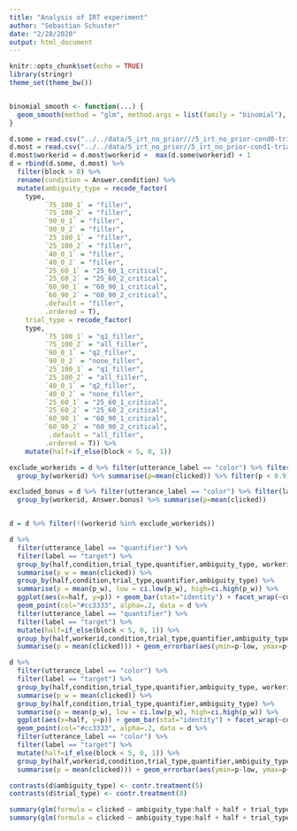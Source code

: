 ```yaml
---
title: "Analysis of IRT experiment"
author: "Sebastian Schuster"
date: "2/28/2020"
output: html_document
---
```


```r
knitr::opts_chunk$set(echo = TRUE)
library(stringr)
theme_set(theme_bw())


binomial_smooth <- function(...) {
  geom_smooth(method = "glm", method.args = list(family = "binomial"), ...)
}

```

```r

d.some = read.csv("../../data/5_irt_no_prior///5_irt_no_prior-cond0-trials.csv")
d.most = read.csv("../../data/5_irt_no_prior//5_irt_no_prior-cond1-trials.csv")
d.most$workerid = d.most$workerid +  max(d.some$workerid) + 1
d = rbind(d.some, d.most) %>% 
  filter(block > 0) %>%
  rename(condition = Answer.condition) %>% 
  mutate(ambiguity_type = recode_factor(
    type, 
         `75_100_1` = "filler",
         `75_100_2` = "filler",
         `90_0_1` = "filler",
         `90_0_2` = "filler",
         `25_100_1` = "filler",
         `25_100_2` = "filler",
         `40_0_1` = "filler",
         `40_0_2` = "filler",
         `25_60_1` = "25_60_1_critical",
         `25_60_2` = "25_60_2_critical",
         `60_90_1` = "60_90_1_critical",
         `60_90_2` = "60_90_2_critical",
         .default = "filler",
         .ordered = T),
    trial_type = recode_factor(
    type, 
         `75_100_1` = "q1_filler",
         `75_100_2` = "all_filler",
         `90_0_1` = "q2_filler",
         `90_0_2` = "none_filler",
         `25_100_1` = "q1_filler",
         `25_100_2` = "all_filler",
         `40_0_1` = "q2_filler",
         `40_0_2` = "none_filler",
         `25_60_1` = "25_60_1_critical",
         `25_60_2` = "25_60_2_critical",
         `60_90_1` = "60_90_1_critical",
         `60_90_2` = "60_90_2_critical",
          .default = "all_filler",
         .ordered = T)) %>%
    mutate(half=if_else(block < 5, 0, 1))

exclude_workerids = d %>% filter(utterance_label == "color") %>% filter(label == "target") %>%
  group_by(workerid) %>% summarise(p=mean(clicked)) %>% filter(p < 0.9) %>% .$workerid

excluded_bonus = d %>% filter(utterance_label == "color") %>% filter(label == "target") %>%
  group_by(workerid, Answer.bonus) %>% summarise(p=mean(clicked))


d = d %>% filter(!(workerid %in% exclude_workerids))


```




```r




d %>% 
  filter(utterance_label == "quantifier") %>% 
  filter(label == "target") %>% 
  group_by(half,condition,trial_type,quantifier,ambiguity_type, workerid) %>% 
  summarise(p_w = mean(clicked)) %>%
  group_by(half,condition,trial_type,quantifier,ambiguity_type) %>%
  summarise(p = mean(p_w), low = ci.low(p_w), high=ci.high(p_w)) %>%
  ggplot(aes(x=half, y=p)) + geom_bar(stat="identity") + facet_wrap(~condition + trial_type + quantifier + ambiguity_type ) + 
  geom_point(col="#cc3333", alpha=.2, data = d %>% 
  filter(utterance_label == "quantifier") %>% 
  filter(label == "target") %>% 
  mutate(half=if_else(block < 5, 0, 1)) %>% 
  group_by(half,workerid,condition,trial_type,quantifier,ambiguity_type) %>% 
  summarise(p = mean(clicked))) + geom_errorbar(aes(ymin=p-low, ymax=p+high))

d %>% 
  filter(utterance_label == "color") %>% 
  filter(label == "target") %>% 
  group_by(half,condition,trial_type,quantifier,ambiguity_type, workerid) %>% 
  summarise(p_w = mean(clicked)) %>%
  group_by(half,condition,trial_type,quantifier,ambiguity_type) %>%
  summarise(p = mean(p_w), low = ci.low(p_w), high=ci.high(p_w)) %>%
  ggplot(aes(x=half, y=p)) + geom_bar(stat="identity") + facet_wrap(~condition + trial_type + quantifier + ambiguity_type ) + 
  geom_point(col="#cc3333", alpha=.2, data = d %>% 
  filter(utterance_label == "color") %>% 
  filter(label == "target") %>% 
  mutate(half=if_else(block < 5, 0, 1)) %>% 
  group_by(half,workerid,condition,trial_type,quantifier,ambiguity_type) %>% 
  summarise(p = mean(clicked))) + geom_errorbar(aes(ymin=p-low, ymax=p+high))


```



```r

contrasts(d$ambiguity_type) <- contr.treatment(5)
contrasts(d$trial_type) <- contr.treatment(8)

summary(glm(formula = clicked ~ ambiguity_type:half + half + trial_type, data = d %>% filter(utterance_label == "quantifier") %>% filter(label == "target") %>% filter(condition == "some"), family="binomial"))
summary(glm(formula = clicked ~ ambiguity_type:half + half + trial_type, data = d %>% filter(utterance_label == "quantifier") %>% filter(label == "target") %>% filter(condition == "most"), family="binomial"))

```

